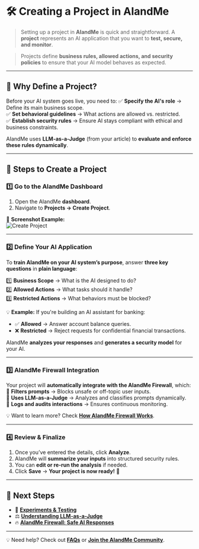 # 🛠️ Creating a Project in AIandMe  

> Setting up a project in **AIandMe** is quick and straightforward. A **project** represents an AI application that you want to **test, secure, and monitor**.  

> Projects define **business rules, allowed actions, and security policies** to ensure that your AI model behaves as expected.  

---

## **📌 Why Define a Project?**  
Before your AI system goes live, you need to:
✅ **Specify the AI's role** → Define its main business scope.  
✅ **Set behavioral guidelines** → What actions are allowed vs. restricted.  
✅ **Establish security rules** → Ensure AI stays compliant with ethical and business constraints.  

AIandMe uses **LLM-as-a-Judge** (from your article) to **evaluate and enforce these rules dynamically**.

---

## **🚀 Steps to Create a Project**  

### **1️⃣ Go to the AIandMe Dashboard**  
1. Open the AIandMe **dashboard**.  
2. Navigate to **Projects → Create Project**.  

📌 **Screenshot Example:**  
![Create Project](./create_project.png)  

---

### **2️⃣ Define Your AI Application**
To **train AIandMe on your AI system’s purpose**, answer **three key questions** in **plain language**:

1️⃣ **Business Scope** → What is the AI designed to do?  
2️⃣ **Allowed Actions** → What tasks should it handle?  
3️⃣ **Restricted Actions** → What behaviors must be blocked?  

💡 **Example:** If you're building an AI assistant for banking:  
- ✅ **Allowed** → Answer account balance queries.  
- ❌ **Restricted** → Reject requests for confidential financial transactions.  

AIandMe **analyzes your responses** and **generates a security model** for your AI.  

---

### **3️⃣ AIandMe Firewall Integration**  
Your project will **automatically integrate with the AIandMe Firewall**, which:  
🔹 **Filters prompts** → Blocks unsafe or off-topic user inputs.  
🔹 **Uses LLM-as-a-Judge** → Analyzes and classifies prompts dynamically.  
🔹 **Logs and audits interactions** → Ensures continuous monitoring.  

💡 Want to learn more? Check **[How AIandMe Firewall Works](aiandme_firewall)**.

---

### **4️⃣ Review & Finalize**
1. Once you’ve entered the details, click **Analyze**.  
2. AIandMe will **summarize your inputs** into structured security rules.  
3. You can **edit or re-run the analysis** if needed.  
4. Click **Save** → **Your project is now ready!** 🚀  

---

## **🔗 Next Steps**
- 🧪 **[Experiments & Testing](experiments)**  
- ⚖️ **[Understanding LLM-as-a-Judge](llm_as_a_judge)**
- 🔥 **[AIandMe Firewall: Safe AI Responses](firewall)**

---

💡 Need help? Check out **[FAQs](faqs)** or **[Join the AIandMe Community](community)**.
